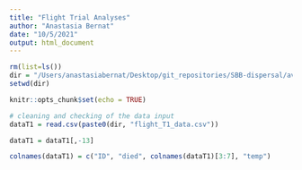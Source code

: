 ```yaml
---
title: "Flight Trial Analyses"
author: "Anastasia Bernat"
date: "10/5/2021"
output: html_document
---
```


```r
rm(list=ls())
dir = "/Users/anastasiabernat/Desktop/git_repositories/SBB-dispersal/avbernat_working_on/Dispersal/Summer_2021/windaq_processing/data/"
setwd(dir)

knitr::opts_chunk$set(echo = TRUE)
```

```r
# cleaning and checking of the data input
dataT1 = read.csv(paste0(dir, "flight_T1_data.csv"))

dataT1 = dataT1[,-13]

colnames(dataT1) = c("ID", "died", colnames(dataT1)[3:7], "temp")
```

```r

```



